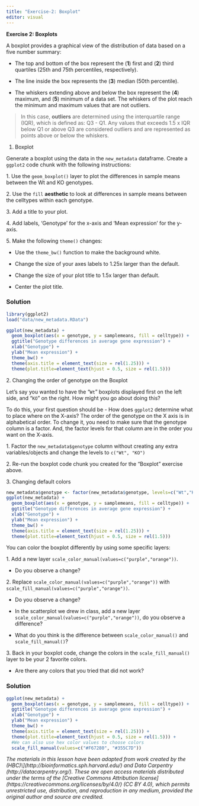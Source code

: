 ```yaml
---
title: "Exercise-2: Boxplot"
editor: visual
---
```


**Exercise 2: Boxplots**

A boxplot provides a graphical view of the distribution of data based on a five number summary:

-   The top and bottom of the box represent the (**1**) first and (**2**) third quartiles (25th and 75th percentiles, respectively).

<!-- -->

-   The line inside the box represents the (**3**) median (50th percentile).

-   The whiskers extending above and below the box represent the (**4**) maximum, and (**5**) minimum of a data set. The whiskers of the plot reach the minimum and maximum values that are not outliers.

> In this case, **outliers** are determined using the interquartile range (IQR), which is defined as: Q3 - Q1. Any values that exceeds 1.5 x IQR below Q1 or above Q3 are considered outliers and are represented as points above or below the whiskers.

1.  Boxplot

Generate a boxplot using the data in the `new_metadata` dataframe. Create a `ggplot2` code chunk with the following instructions:

1\. Use the `geom_boxplot()` layer to plot the differences in sample means between the Wt and KO genotypes.

2\. Use the `fill` **aesthetic** to look at differences in sample means between the celltypes within each genotype.

3\. Add a title to your plot.

4\. Add labels, 'Genotype' for the x-axis and 'Mean expression' for the y-axis.

5\. Make the following `theme()` changes:

-   Use the `theme_bw()` function to make the background white.

-   Change the size of your axes labels to 1.25x larger than the default.

-   Change the size of your plot title to 1.5x larger than default.

-   Center the plot title.

::: {.callout-tip appearance="simple"}
### Solution

```r

library(ggplot2)
load("data/new_metadata.RData")

ggplot(new_metadata) +
  geom_boxplot(aes(x = genotype, y = samplemeans, fill = celltype)) +
  ggtitle("Genotype differences in average gene expression") +
  xlab("Genotype") +
  ylab("Mean expression") +
  theme_bw() +
  theme(axis.title = element_text(size = rel(1.25))) +
  theme(plot.title=element_text(hjust = 0.5, size = rel(1.5)))

```
:::

2\. Changing the order of genotype on the Boxplot

Let's say you wanted to have the "`Wt`" boxplots displayed first on the left side, and "`KO`" on the right. How might you go about doing this?

To do this, your first question should be - How does `ggplot2` determine what to place where on the X-axis? The order of the genotype on the X axis is in alphabetical order. To change it, you need to make sure that the genotype column is a factor. And, the factor levels for that column are in the order you want on the X-axis.

1\. Factor the `new_metadata$genotype` column without creating any extra variables/objects and change the levels to `c("Wt", "KO")`

2\. Re-run the boxplot code chunk you created for the "Boxplot" exercise above.

3\. Changing default colors

::: {.callout-tip appearance="simple"}
```r
new_metadata$genotype <- factor(new_metadata$genotype, levels=c("Wt","KO"))
ggplot(new_metadata) +
  geom_boxplot(aes(x = genotype, y = samplemeans, fill = celltype)) +
  ggtitle("Genotype differences in average gene expression") +
  xlab("Genotype") +
  ylab("Mean expression") +
  theme_bw() +
  theme(axis.title = element_text(size = rel(1.25))) +
  theme(plot.title=element_text(hjust = 0.5, size = rel(1.5)))
```
:::

You can color the boxplot differently by using some specific layers:

1\. Add a new layer `scale_color_manual(values=c("purple","orange"))`.

-   Do you observe a change?

2\. Replace `scale_color_manual(values=c("purple","orange"))` with `scale_fill_manual(values=c("purple","orange"))`.

-   Do you observe a change?

-   In the scatterplot we drew in class, add a new layer `scale_color_manual(values=c("purple","orange"))`, do you observe a difference?

-   What do you think is the difference between `scale_color_manual()` and `scale_fill_manual()`?

3\. Back in your boxplot code, change the colors in the `scale_fill_manual()` layer to be your 2 favorite colors.

-   Are there any colors that you tried that did not work?

::: {.callout-tip appearance="simple"}
### Solution

```r
ggplot(new_metadata) +
  geom_boxplot(aes(x = genotype, y = samplemeans, fill = celltype)) +
  ggtitle("Genotype differences in average gene expression") +
  xlab("Genotype") +
  ylab("Mean expression") +
  theme_bw() +
  theme(axis.title = element_text(size = rel(1.25))) +
  theme(plot.title=element_text(hjust = 0.5, size = rel(1.5))) +
  #We can also use hex color values to choose colors
  scale_fill_manual(values=c("#F67280", "#355C7D"))
```
:::

*The materials in this lesson have been adapted from work created by the (HBC)\\\](http://bioinformatics.sph.harvard.edu/) and Data Carpentry (http://datacarpentry.org/). These are open access materials distributed under the terms of the \[Creative Commons Attribution license\](https://creativecommons.org/licenses/by/4.0/) (CC BY 4.0), which permits unrestricted use, distribution, and reproduction in any medium, provided the original author and source are credited.*
